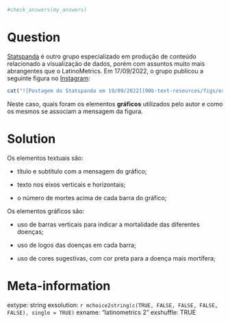 ```r

#check_answers(my_answers)
```

Question
========

[Statspanda](https://www.instagram.com/statspanda/?hl=en) é outro grupo especializado em produção de conteúdo relacionado a visualização de dados, porém com assuntos muito mais abrangentes que o LatinoMetrics. Em 17/09/2022, o grupo publicou a seguinte figura no [Instagram](https://www.instagram.com/p/CaFZoVpO3gc/?hl=en):

```r
cat("![Postagem do Statspanda em 19/09/2022](00b-text-resources/figs/exercises-statspanda-instagram_01.png)")
```

Neste caso, quais foram os elementos **gráficos** utilizados pelo autor e como os mesmos se associam a mensagem da figura.


Solution
================

Os elementos textuais são:

* título e subtítulo com a mensagem do gráfico;

* texto nos eixos verticais e horizontais;

* o número de mortes acima de cada barra do gráfico;

Os elementos gráficos são:

* uso de barras verticais para indicar a mortalidade das diferentes doenças;

* uso de logos das doenças em cada barra;

* uso de cores sugestivas, com cor preta para a doença mais mortífera;


Meta-information
================
extype: string
exsolution: `r mchoice2string(c(TRUE, FALSE, FALSE, FALSE, FALSE), single = TRUE)`
exname: "latinometrics 2"
exshuffle: TRUE


